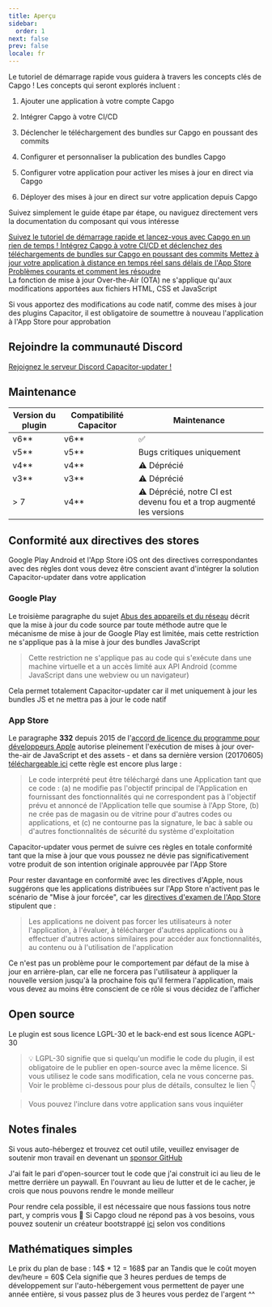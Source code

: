 ```yaml
---
title: Aperçu
sidebar:
  order: 1
next: false
prev: false
locale: fr
---
```



Le tutoriel de démarrage rapide vous guidera à travers les concepts clés de Capgo ! Les concepts qui seront explorés incluent :

<Steps>

1. Ajouter une application à votre compte Capgo

2. Intégrer Capgo à votre CI/CD

3. Déclencher le téléchargement des bundles sur Capgo en poussant des commits

4. Configurer et personnaliser la publication des bundles Capgo

5. Configurer votre application pour activer les mises à jour en direct via Capgo

6. Déployer des mises à jour en direct sur votre application depuis Capgo

</Steps>

Suivez simplement le guide étape par étape, ou naviguez directement vers la documentation du composant qui vous intéresse

<CardGrid stagger>
  <a href="/docs/getting-started/add-an-app/" ><Card title="Commencer le tutoriel" icon="rocket" >
    Suivez le tutoriel de démarrage rapide et lancez-vous avec Capgo en un rien de temps !
  </Card></a>
  <a href="/docs/getting-started/deploy/"><Card title="Facile à intégrer" icon="pencil">
    Intégrez Capgo à votre CI/CD et déclenchez des téléchargements de bundles sur Capgo en poussant des commits
  </Card></a>
  <a href="/docs/getting-started/live-updates"><Card title="Documentation des mises à jour en direct" icon="setting">
    Mettez à jour votre application à distance en temps réel sans délais de l'App Store
  </Card></a>
  <a href="/docs/getting-started/trouble-shooting"><Card title="Dépannage" icon="open-book">
    Problèmes courants et comment les résoudre
  </Card></a>
</CardGrid>

<Aside type="tip">
La fonction de mise à jour Over-the-Air (OTA) ne s'applique qu'aux modifications apportées aux fichiers HTML, CSS et JavaScript

Si vous apportez des modifications au code natif, comme des mises à jour des plugins Capacitor, il est obligatoire de soumettre à nouveau l'application à l'App Store pour approbation
</Aside>

## Rejoindre la communauté Discord

[Rejoignez le serveur Discord Capacitor-updater !](https://discordcom/invite/VnYRvBfgA6)

## Maintenance

| Version du plugin | Compatibilité Capacitor | Maintenance       |
| ---------------- | ----------------------- | ----------------- |
| v6\*\*         | v6\*\*                | ✅                |
| v5\*\*         | v5\*\*                | Bugs critiques uniquement |
| v4\*\*         | v4\*\*                | ⚠️ Déprécié |
| v3\*\*         | v3\*\*                | ⚠️ Déprécié     |
| > 7             | v4\*\*                | ⚠️ Déprécié, notre CI est devenu fou et a trop augmenté les versions     |

## Conformité aux directives des stores

Google Play Android et l'App Store iOS ont des directives correspondantes avec des règles dont vous devez être conscient avant d'intégrer la solution Capacitor-updater dans votre application

### Google Play

Le troisième paragraphe du sujet [Abus des appareils et du réseau](https://supportgooglecom/googleplay/android-developer/answer/9888379/?hl=en) décrit que la mise à jour du code source par toute méthode autre que le mécanisme de mise à jour de Google Play est limitée, mais cette restriction ne s'applique pas à la mise à jour des bundles JavaScript
> Cette restriction ne s'applique pas au code qui s'exécute dans une machine virtuelle et a un accès limité aux API Android (comme JavaScript dans une webview ou un navigateur)

Cela permet totalement Capacitor-updater car il met uniquement à jour les bundles JS et ne mettra pas à jour le code natif

### App Store

Le paragraphe **332** depuis 2015 de l'[accord de licence du programme pour développeurs Apple](https://developerapplecom/programs/ios/information/) autorise pleinement l'exécution de mises à jour over-the-air de JavaScript et des assets - et dans sa dernière version (20170605) [téléchargeable ici](https://developerapplecom/terms/) cette règle est encore plus large :

> Le code interprété peut être téléchargé dans une Application tant que ce code : (a) ne modifie pas l'objectif principal de l'Application en fournissant des fonctionnalités qui ne correspondent pas à l'objectif prévu et annoncé de l'Application telle que soumise à l'App Store, (b) ne crée pas de magasin ou de vitrine pour d'autres codes ou applications, et (c) ne contourne pas la signature, le bac à sable ou d'autres fonctionnalités de sécurité du système d'exploitation

Capacitor-updater vous permet de suivre ces règles en totale conformité tant que la mise à jour que vous poussez ne dévie pas significativement votre produit de son intention originale approuvée par l'App Store

Pour rester davantage en conformité avec les directives d'Apple, nous suggérons que les applications distribuées sur l'App Store n'activent pas le scénario de "Mise à jour forcée", car les [directives d'examen de l'App Store](https://developerapplecom/app-store/review/guidelines/) stipulent que :

> Les applications ne doivent pas forcer les utilisateurs à noter l'application, à l'évaluer, à télécharger d'autres applications ou à effectuer d'autres actions similaires pour accéder aux fonctionnalités, au contenu ou à l'utilisation de l'application

Ce n'est pas un problème pour le comportement par défaut de la mise à jour en arrière-plan, car elle ne forcera pas l'utilisateur à appliquer la nouvelle version jusqu'à la prochaine fois qu'il fermera l'application, mais vous devez au moins être conscient de ce rôle si vous décidez de l'afficher

## Open source

Le plugin est sous licence LGPL-30 et le back-end est sous licence AGPL-30

> 💡 LGPL-30 signifie que si quelqu'un modifie le code du plugin, il est obligatoire de le publier en open-source avec la même licence. Si vous utilisez le code sans modification, cela ne vous concerne pas. Voir le problème ci-dessous pour plus de détails, consultez le lien 👇

<LinkCard
	title="Licences ?"
	href="https://github.com/Cap-go/capacitor-updater/issues/7"
/>

<LinkCard
	title="Essayez GPTS Capgo pour obtenir de l'aide au lieu de lire la documentation"
	href="https://chatopenaicom/g/g-3dMwHbF2w-capgo-doc-gpt"
/>

> Vous pouvez l'inclure dans votre application sans vous inquiéter

## Notes finales

Si vous auto-hébergez et trouvez cet outil utile, veuillez envisager de soutenir mon travail en devenant un [sponsor GitHub](https://github.com/sponsors/riderx/)

J'ai fait le pari d'open-sourcer tout le code que j'ai construit ici au lieu de le mettre derrière un paywall. En l'ouvrant au lieu de lutter et de le cacher, je crois que nous pouvons rendre le monde meilleur

Pour rendre cela possible, il est nécessaire que nous fassions tous notre part, y compris vous 🥹 Si Capgo cloud ne répond pas à vos besoins, vous pouvez soutenir un créateur bootstrappé [ici](https://github.com/sponsors/riderx/) selon vos conditions

## Mathématiques simples

Le prix du plan de base : 14$ * 12 = 168$ par an
Tandis que le coût moyen dev/heure = 60$
Cela signifie que 3 heures perdues de temps de développement sur l'auto-hébergement vous permettent de payer une année entière, si vous passez plus de 3 heures vous perdez de l'argent ^^
